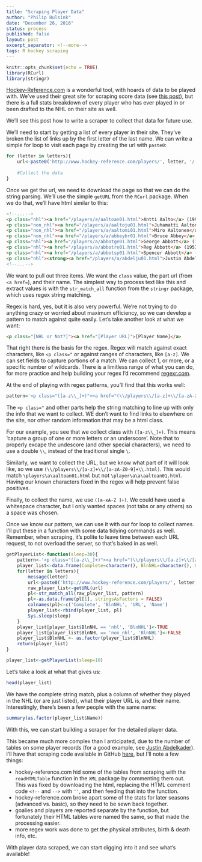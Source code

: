 ```yaml
---
title: "Scraping Player Data"
author: "Philip Bulsink"
date: "December 26, 2016"
status: process
published: false
layout: post
excerpt_separator: <!--more-->
tags: R hockey scraping  
---
```


```r
knitr::opts_chunk$set(echo = TRUE)
library(RCurl)
library(stringr)
```

[Hockey-Reference.com](http://hockey-reference.com) is a wonderful tool, with hoards of data to be played with. We've used their great site for scraping score data (see [this post](https://pbulsink.github.io/blog/2016-07-28/Getting-Data-Part-One.html)), but there is a full stats breakdown of every player who has ever played in or been drafted to the NHL on their site as well. 

We'll see this post how to write a scraper to collect that data for future use. 

<!--more-->

We'll need to start by getting a list of every player in their site. They've broken the list of links up by the first letter of the last name. We can write a simple for loop to visit each page by creating the url with `paste0`:
```r
for (letter in letters){
    url<-paste0('http://www.hockey-reference.com/players/', letter, '/')
    
    #Collect the data
}
```

Once we get the url, we need to download the page so that we can do the string parsing. We'll use the simple `getURL` from  the `RCurl` package. When we do that, we'll have html similar to this:

```html
<!--...-->
<p class="nhl"><a href="/players/a/aaltoan01.html">Antti Aalto</a> (1998-2001, C)</p>
<p class="non_nhl"><a href="/players/a/aaltoju01.html">Juhamatti Aaltonen</a> (RW)</p>
<p class="non_nhl"><a href="/players/a/aaltomi01.html">Miro Aaltonen</a> (C)</p>
<p class="non_nhl"><a href="/players/a/abbeybr01.html">Bruce Abbey</a> (D)</p>
<p class="nhl"><a href="/players/a/abbotge01.html">George Abbott</a> (1944-1944, G)</p>
<p class="nhl"><a href="/players/a/abbotre01.html">Reg Abbott</a> (1953-1953, C)</p>
<p class="nhl"><a href="/players/a/abbotsp01.html">Spencer Abbott</a> (2014-2014, LW)</p>
<p class="nhl"><strong><a href="/players/a/abdelju01.html">Justin Abdelkader</a></strong> (2008-2017, LW)</p>
<!--...-->
```

We want to pull out three items. We want the `class` value, the part url (from `<a href=`), and their name. The simplest way to process text like this and extract values is with the `str_match_all` function from the `stringr` package, which uses regex string matching. 

Regex is hard, yes, but it is also very powerful. We're not trying to do anything crazy or worried about maximum efficiency, so we can develop a pattern to match against quite easily. Let's take another look at what we want:

```html
<p class="[NHL or Not?]"><a href="[Player URL]">[Player Name]</a>
```

That right there is the basis for the regex. Regex will match against exact characters, like `<p class="` or against ranges of characters, like `[a-z]`. We can set fields to capture portions of a match. We can collect 1, or more, or a specific number of wildcards. There is a limitless range of what you can do, for more practice and help building your regex I'd recommend [regexr.com](regexr.com).

At the end of playing with regex patterns, you'll find that this works well:
```r
pattern='<p class="([a-z\\_]+)"><a href="(\\/players\\/[a-z]+\\/[a-zA-Z0-9]+\\.html)">([a-zA-Z ]+)<\\/a>'
```

The `<p class="` and other parts help the string matching to line up with only the info that we want to collect. WE don't want to find links to elsewhere on the site, nor other random information that may be a html class. 

For our example, you see that we collect class with `([a-z\\_]+)`. This means 'capture a group of one or more letters or an underscore'. Note that to properly excape the undescore (and other special characters), we need to use a double `\\`, instead of the traditional single `\`. 

Similarly, we want to collect the URL, but we know what part of it will look like, so we use `(\\/players\\/[a-z]+\\/[a-zA-Z0-9]+\\.html)`. This would match `\players\a\aaltoan01.html` but not `\player\a\a\aaltoan01.html`. Having our known characters fixed in the regex will help prevent false positives. 

Finally, to collect the name, we use `([a-xA-Z ]+)`. We could have used a whitespace character, but I only wanted spaces (not tabs or any others) so a space was chosen. 

Once we know our pattern, we can use it with our for loop to collect names. I'll put these in a function with some data tidying commands as well. Remember, when scraping, it's polite to leave time between each URL request, to not overload the server, so that's baked in as well.

```r
getPlayerList<-function(sleep=30){
    pattern<-'<p class="([a-z\\_]+)"><a href="(\\/players\\/[a-z]+\\/[a-zA-Z0-9]+\\.html)">([a-zA-Z ]+)<\\/a>'
    player_list<-data.frame(Complete=character(), BlnNHL=character(), URL=character(), Name=character())
    for(letter in letters){
        message(letter)
        url<-paste0('http://www.hockey-reference.com/players/', letter, '/')
        raw_player_list<-getURL(url)
        pl<-str_match_all(raw_player_list, pattern)
        pl<-as.data.frame(pl[1], stringsAsFactors = FALSE)
        colnames(pl)<-c('Complete', 'BlnNHL', 'URL', 'Name')
        player_list<-rbind(player_list, pl)
        Sys.sleep(sleep)
    }
    player_list[player_list$BlnNHL == 'nhl', 'BlnNHL']<-TRUE
    player_list[player_list$BlnNHL == 'non_nhl', 'BlnNHL']<-FALSE
    player_list$BlnNHL <- as.factor(player_list$BlnNHL)
    return(player_list)
}
```

```r
player_list<-getPlayerList(sleep=10)
```

Let's take a look at what that gives us:
```r
head(player_list)
```

We have the complete string match, plus a column of whether they played in the NHL (or are just listed), what their player URL is, and their name. Interestingly, there's been a few people with the same name:
```r
summary(as.factor(player_list$Name))
```

With this, we can start building a scraper for the detailed player data. 

This became much more complex than I anticipated, due to the number of tables on some player records (for a good example, see [Justin Abdelkader](http://hockey-reference.com/players/a/abdelju01.html)). I'll have that scraping code available in GitHub [here](https://raw.githubusercontent.com/pbulsink/pbulsink.github.io/master/_rscripts/scrape_players.R), but I'll note a few things:

 - hockey-reference.com hid some of the tables from scraping with the `readHTMLTable` function in the `XML` package by commenting them out. This was fixed by downloading the html, replacing the HTML comment code `<!--` and `-->` with `''`, and then feeding that into the function. 
 - hockey-reference.com broke apart some of the stats for later seasons (advanced vs. basic), so they need to be sewn back together.
 - goalies and players are reported separate by the function, but fortunately their HTML tables were named the same, so that made the processing easier. 
 - more regex work was done to get the physical attributes, birth & death info, etc. 

With player data scraped, we can start digging into it and see what's available!
